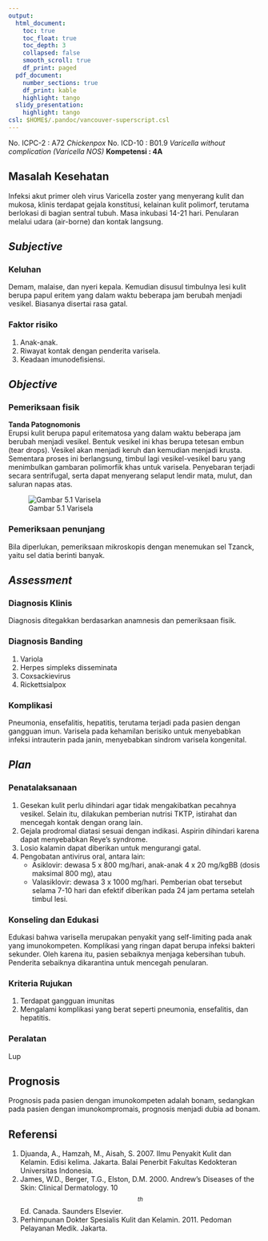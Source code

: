 ```yaml
---
output:
  html_document:
    toc: true
    toc_float: true
    toc_depth: 3
    collapsed: false
    smooth_scroll: true
    df_print: paged
  pdf_document:
    number_sections: true
    df_print: kable
    highlight: tango
  slidy_presentation:
    highlight: tango
csl: $HOME$/.pandoc/vancouver-superscript.csl
---
```


No. ICPC-2	: A72 *Chickenpox*
No. ICD-10	: B01.9 *Varicella without complication (Varicella NOS)*
**Kompetensi	: 4A**

## Masalah Kesehatan

Infeksi akut primer oleh virus Varicella zoster yang menyerang kulit dan
mukosa, klinis terdapat gejala konstitusi, kelainan kulit polimorf, terutama
berlokasi di bagian sentral tubuh. Masa inkubasi 14-21 hari. Penularan melalui
udara (air-borne) dan kontak langsung.

## *Subjective*

### Keluhan

Demam, malaise, dan nyeri kepala. Kemudian disusul timbulnya lesi kulit
berupa papul eritem yang dalam waktu beberapa jam berubah menjadi vesikel.
Biasanya disertai rasa gatal.

### Faktor risiko

1. Anak-anak.
2. Riwayat kontak dengan penderita varisela.
3. Keadaan imunodefisiensi.

## *Objective*

### Pemeriksaan fisik

**Tanda Patognomonis**  
Erupsi kulit berupa papul eritematosa yang dalam waktu beberapa jam berubah
menjadi vesikel. Bentuk vesikel ini khas berupa tetesan embun (tear drops).
Vesikel akan menjadi keruh dan kemudian menjadi krusta. Sementara proses ini
berlangsung, timbul lagi vesikel-vesikel baru yang menimbulkan gambaran
polimorfik khas untuk varisela. Penyebaran terjadi secara sentrifugal, serta
dapat menyerang selaput lendir mata, mulut, dan saluran napas atas.

![Gambar 5.1 Varisela](https://github.com/lamurian/lamurian.github.io/blob/master/_fig/a_varisela01.png?raw=true)

### Pemeriksaan penunjang

Bila diperlukan, pemeriksaan mikroskopis dengan menemukan sel Tzanck, yaitu sel
datia berinti banyak.

## *Assessment*

### Diagnosis Klinis

Diagnosis ditegakkan berdasarkan anamnesis dan pemeriksaan fisik.

### Diagnosis Banding

1. Variola
2. Herpes simpleks disseminata
3. Coxsackievirus
4. Rickettsialpox

### Komplikasi

Pneumonia, ensefalitis, hepatitis, terutama terjadi pada pasien dengan gangguan
imun. Varisela pada kehamilan berisiko untuk menyebabkan infeksi intrauterin
pada janin, menyebabkan sindrom varisela kongenital.

## *Plan*

### Penatalaksanaan

1. Gesekan kulit perlu dihindari agar tidak mengakibatkan pecahnya vesikel.
   Selain itu, dilakukan pemberian nutrisi TKTP, istirahat dan mencegah kontak
   dengan orang lain.
2. Gejala prodromal diatasi sesuai dengan indikasi. Aspirin dihindari karena
   dapat menyebabkan Reye’s syndrome.
3. Losio kalamin dapat diberikan untuk mengurangi gatal.
4. Pengobatan antivirus oral, antara lain:
   * Asiklovir: dewasa 5 x 800 mg/hari, anak-anak 4 x 20 mg/kgBB (dosis
     maksimal 800 mg), atau
   * Valasiklovir: dewasa 3 x 1000 mg/hari. Pemberian obat tersebut selama 7-10
     hari dan efektif diberikan pada 24 jam pertama setelah timbul lesi.

### Konseling dan Edukasi

Edukasi bahwa varisella merupakan penyakit yang self-limiting pada anak yang
imunokompeten. Komplikasi yang ringan dapat berupa infeksi bakteri sekunder.
Oleh karena itu, pasien sebaiknya menjaga kebersihan tubuh. Penderita sebaiknya
dikarantina untuk mencegah penularan.

### Kriteria Rujukan

1. Terdapat gangguan imunitas
2. Mengalami komplikasi yang berat seperti pneumonia, ensefalitis, dan
   hepatitis.

### Peralatan

Lup

## Prognosis

Prognosis pada pasien dengan imunokompeten adalah bonam, sedangkan
pada pasien dengan imunokompromais, prognosis menjadi dubia ad bonam.

## Referensi

1. Djuanda, A., Hamzah, M., Aisah, S. 2007. Ilmu Penyakit Kulit dan Kelamin.
   Edisi kelima. Jakarta. Balai Penerbit Fakultas Kedokteran Universitas
   Indonesia.
2. James, W.D., Berger, T.G., Elston, D.M. 2000. Andrew’s Diseases of the Skin:
   Clinical Dermatology. 10$$^{th}$$ Ed. Canada. Saunders Elsevier.
3. Perhimpunan Dokter Spesialis Kulit dan Kelamin. 2011. Pedoman Pelayanan
   Medik. Jakarta.
